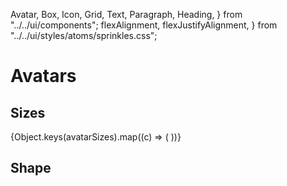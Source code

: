   Avatar,
  Box,
  Icon,
  Grid,
  Text,
  Paragraph,
  Heading,
} from "../../ui/components";
  flexAlignment,
  flexJustifyAlignment,
} from "../../ui/styles/atoms/sprinkles.css";

<Meta title="Style Guide/Avatars" />

# Avatars

## Sizes

<Box>
  {Object.keys(avatarSizes).map((c) => (
    <Row key={c} label={c}>
      <Avatar size={c} />
    </Row>
  ))}
</Box>

## Shape

<Box>
  <Row label={`Regular`}>
    <Avatar size="lg" />
  </Row>
  <Row label={`NFT`}>
    <Avatar size="lg" nft />
  </Row>
</Box>
